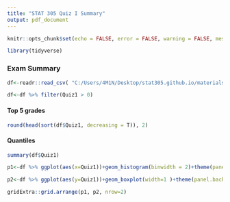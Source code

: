 ```yaml
---
title: "STAT 305 Quiz I Summary"
output: pdf_document
---
```


```r
knitr::opts_chunk$set(echo = FALSE, error = FALSE, warning = FALSE, message = FALSE)
```

```r
library(tidyverse)
```


### Exam Summary

```r
df<-readr::read_csv( "C:/Users/4M1N/Desktop/stat305.github.io/materials/Exams/exam1/exam1/summary/q1_sat305_f19.csv")

df<-df %>% filter(Quiz1 > 0)

```
#### Top 5 grades
```r
round(head(sort(df$Quiz1, decreasing = T)), 2)
```
#### Quantiles
```r
summary(df$Quiz1)
```



```r

p1<-df %>% ggplot(aes(x=Quiz1))+geom_histogram(binwidth = 2)+theme(panel.background = element_rect(fill = "lightgray", colour = "#6D9EC1", size = 2, linetype = "solid"))

p2<-df %>% ggplot(aes(y=Quiz1))+geom_boxplot(width=1 )+theme(panel.background = element_rect(fill = "lightgray", colour = "#6D9EC1", size = 2, linetype = "solid"))+ coord_flip()

gridExtra::grid.arrange(p1, p2, nrow=2)
```
